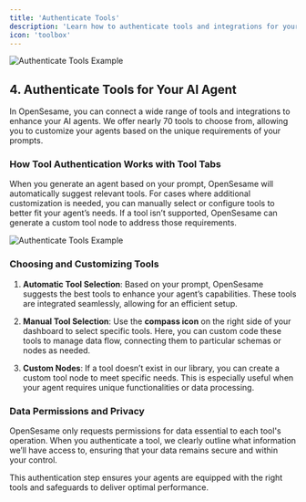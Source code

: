 ```yaml
---
title: 'Authenticate Tools'
description: 'Learn how to authenticate tools and integrations for your AI agents in OpenSesame.'
icon: 'toolbox'
---
```


<img
  src="/images/authenticate.png"
  alt="Authenticate Tools Example"
/>

## 4. Authenticate Tools for Your AI Agent

In OpenSesame, you can connect a wide range of tools and integrations to enhance your AI agents. We offer nearly 70 tools to choose from, allowing you to customize your agents based on the unique requirements of your prompts.

### How Tool Authentication Works with Tool Tabs

When you generate an agent based on your prompt, OpenSesame will automatically suggest relevant tools. For cases where additional customization is needed, you can manually select or configure tools to better fit your agent’s needs. If a tool isn’t supported, OpenSesame can generate a custom tool node to address those requirements.

<img
  src="/images/tools.png"
  alt="Authenticate Tools Example"
/>

### Choosing and Customizing Tools

1. **Automatic Tool Selection**: Based on your prompt, OpenSesame suggests the best tools to enhance your agent’s capabilities. These tools are integrated seamlessly, allowing for an efficient setup.
   
2. **Manual Tool Selection**: Use the **compass icon** on the right side of your dashboard to select specific tools. Here, you can custom code these tools to manage data flow, connecting them to particular schemas or nodes as needed.

3. **Custom Nodes**: If a tool doesn’t exist in our library, you can create a custom tool node to meet specific needs. This is especially useful when your agent requires unique functionalities or data processing.

### Data Permissions and Privacy

OpenSesame only requests permissions for data essential to each tool's operation. When you authenticate a tool, we clearly outline what information we’ll have access to, ensuring that your data remains secure and within your control.

This authentication step ensures your agents are equipped with the right tools and safeguards to deliver optimal performance.

